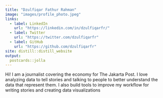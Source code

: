```yaml
---
title: "Dzulfiqar Fathur Rahman"
image: "images/profile_photo.jpeg"
links:
  - label: LinkedIn
    url: "https://linkedin.com/in/dzulfiqarfr/"
  - label: Twitter
    url: "https://twitter.com/dzulfiqarfr"
  - label: GitHub
    url: "https://github.com/dzulfiqarfr"
site: distill::distill_website
output:
  postcards::jolla
---
```

 
Hi! I am a journalist covering the economy for The Jakarta Post. I love analyzing data to tell stories and talking to people to better understand the data that represent them. I also build tools to improve my workflow for writing stories and creating data visualizations


